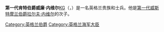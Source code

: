 {{Unreferenced|time=2012-09-17T00:34:24+00:00 }}
'''第一代肯特伯爵威廉·内维尔'''[[嘉德勋章|KG]]（{{lang|en|William Neville, 1st Earl of Kent}}，{{bd|约1410年||1463年|1月9日}}）是一名英格兰贵族和士兵。他是[[第一代威斯特摩兰伯爵拉尔夫·内维尔|第一代威斯特摩兰伯爵拉尔夫·内维尔]]的次子。

[[Category:英格兰伯爵|Category:英格兰伯爵]]
[[Category:英格兰海军大臣|Category:英格兰海军大臣]]